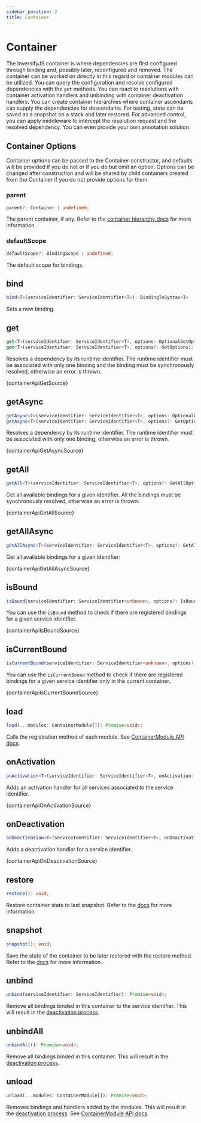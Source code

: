 ```yaml
---
sidebar_position: 2
title: Container
---
```


# Container

The InversifyJS container is where dependencies are first configured through binding and, possibly later, reconfigured and removed. The container can be worked on directly in this regard or container modules can be utilized.
You can query the configuration and resolve configured dependencies with the `get` methods.
You can react to resolutions with container activation handlers and unbinding with container deactivation handlers.
You can create container hierarchies where container ascendants can supply the dependencies for descendants.
For testing, state can be saved as a snapshot on a stack and later restored.
For advanced control, you can apply middleware to intercept the resolution request and the resolved dependency.
You can even provide your own annotation solution.

## Container Options

Container options can be passed to the Container constructor, and defaults will be provided if you do not or if you do but omit an option.
Options can be changed after construction and will be shared by child containers created from the Container if you do not provide options for them.

### parent

```ts
parent?: Container | undefined;
```

The parent container, if any. Refer to the [container hierarchy docs](/docs/fundamentals/di-hierarchy) for more information.

### defaultScope

```ts
defaultScope?: BindingScope | undefined;
```

The default scope for bindings.

## bind

```ts
bind<T>(serviceIdentifier: ServiceIdentifier<T>): BindingToSyntax<T>
```

Sets a new binding.

## get

```ts
get<T>(serviceIdentifier: ServiceIdentifier<T>, options: OptionalGetOptions): T | undefined;
get<T>(serviceIdentifier: ServiceIdentifier<T>, options?: GetOptions): T;
```

Resolves a dependency by its runtime identifier. The runtime identifier must be associated with only one binding and the binding must be synchronously resolved, otherwise an error is thrown.

<CodeBlock language="ts">{containerApiGetSource}</CodeBlock>

## getAsync

```ts
getAsync<T>(serviceIdentifier: ServiceIdentifier<T>, options: OptionalGetOptions): Promise<T | undefined>;
getAsync<T>(serviceIdentifier: ServiceIdentifier<T>, options?: GetOptions): Promise<T>;
```

Resolves a dependency by its runtime identifier. The runtime identifier must be associated with only one binding, otherwise an error is thrown.

<CodeBlock language="ts">{containerApiGetAsyncSource}</CodeBlock>

## getAll

```ts
getAll<T>(serviceIdentifier: ServiceIdentifier<T>, options?: GetAllOptions): T[];
```

Get all available bindings for a given identifier. All the bindings must be synchronously resolved, otherwise an error is thrown:

<CodeBlock language="ts">{containerApiGetAllSource}</CodeBlock>

## getAllAsync

```ts
getAllAsync<T>(serviceIdentifier: ServiceIdentifier<T>, options?: GetAllOptions): Promise<T[]>
```

Get all available bindings for a given identifier:

<CodeBlock language="ts">{containerApiGetAllAsyncSource}</CodeBlock>

## isBound

```ts
isBound(serviceIdentifier: ServiceIdentifier<unknown>, options?: IsBoundOptions): boolean;
```

You can use the `isBound` method to check if there are registered bindings for a given service identifier.

<CodeBlock language="ts">{containerApiIsBoundSource}</CodeBlock>


## isCurrentBound

```ts
isCurrentBound(serviceIdentifier: ServiceIdentifier<unknown>, options?: IsBoundOptions): boolean;
```

You can use the `isCurrentBound` method to check if there are registered bindings for a given service identifier only in the current container.

<CodeBlock language="ts">{containerApiIsCurrentBoundSource}</CodeBlock>

## load

```ts
load(...modules: ContainerModule[]): Promise<void>;
```

Calls the registration method of each module. See [ContainerModule API docs](/docs/api/container-module).

## onActivation

```ts
onActivation<T>(serviceIdentifier: ServiceIdentifier<T>, onActivation: BindingActivation<T>): void;
```

Adds an activation handler for all services associated to the service identifier.

<CodeBlock language="ts">{containerApiOnActivationSource}</CodeBlock>

## onDeactivation

```ts
onDeactivation<T>(serviceIdentifier: ServiceIdentifier<T>, onDeactivation: BindingDeactivation<T>): void;
```

Adds a deactivation handler for a service identifier.

<CodeBlock language="ts">{containerApiOnDeactivationSource}</CodeBlock>

## restore

```ts
restore(): void;
```

Restore container state to last snapshot. Refer to the [docs](/docs/fundamentals/snapshot) for more information.

## snapshot

```ts
snapshot(): void;
```

Save the state of the container to be later restored with the restore method. Refer to the [docs](/docs/fundamentals/snapshot) for more information.

## unbind

```ts
unbind(serviceIdentifier: ServiceIdentifier): Promise<void>;
```

Remove all bindings binded in this container to the service identifier. This will result in the [deactivation process](/docs/fundamentals/lifecycle/deactivation).

## unbindAll

```ts
unbindAll(): Promise<void>;
```

Remove all bindings binded in this container.  This will result in the [deactivation process](/docs/fundamentals/lifecycle/deactivation).

## unload

```ts
unload(...modules: ContainerModule[]): Promise<void>;
```

Removes bindings and handlers added by the modules. This will result in the [deactivation process](/docs/fundamentals/lifecycle/deactivation).
See [ContainerModule API docs](/docs/api/container-module).
